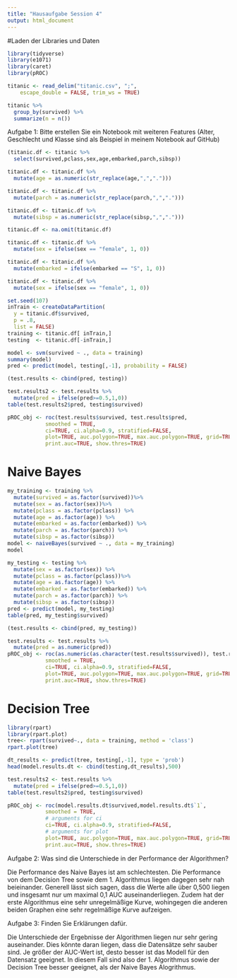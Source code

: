 ```yaml
---
title: "Hausaufgabe Session 4"
output: html_document
--- 
```

#Laden der Libraries und Daten 
```r
library(tidyverse)
library(e1071)
library(caret)
library(pROC)
```

```r

titanic <- read_delim("titanic.csv", ";", 
    escape_double = FALSE, trim_ws = TRUE)
```
```r
titanic %>%
  group_by(survived) %>%
  summarize(n = n())
```
Aufgabe 1: 
Bitte erstellen Sie ein Notebook mit weiteren Features (Alter, Geschlecht und Klasse sind als Beispiel in meinem Notebook auf GitHub)

```r
(titanic.df <- titanic %>%
  select(survived,pclass,sex,age,embarked,parch,sibsp))
```

```r
titanic.df <- titanic.df %>%
  mutate(age = as.numeric(str_replace(age,",",".")))
```
```r
titanic.df <- titanic.df %>%
  mutate(parch = as.numeric(str_replace(parch,",",".")))
```
```r
titanic.df <- titanic.df %>%
  mutate(sibsp = as.numeric(str_replace(sibsp,",",".")))
```
```r
titanic.df <- na.omit(titanic.df)
```
```r
titanic.df <- titanic.df %>%
  mutate(sex = ifelse(sex == "female", 1, 0))
```
```r
titanic.df <- titanic.df %>%
  mutate(embarked = ifelse(embarked == "S", 1, 0))
```
```r
titanic.df <- titanic.df %>%
  mutate(sex = ifelse(sex == "female", 1, 0))
```

```r
set.seed(107)
inTrain <- createDataPartition(
  y = titanic.df$survived,
  p = .8,
  list = FALSE)
training <- titanic.df[ inTrain,]
testing  <- titanic.df[-inTrain,]
```

```r
model <- svm(survived ~ ., data = training)
summary(model)
pred <- predict(model, testing[,-1], probability = FALSE)
```
```r
(test.results <- cbind(pred, testing))
```

```r
test.results2 <- test.results %>%
  mutate(pred = ifelse(pred>=0.5,1,0))
table(test.results2$pred, testing$survived)
```

```r
pROC_obj <- roc(test.results$survived, test.results$pred,
            smoothed = TRUE,
            ci=TRUE, ci.alpha=0.9, stratified=FALSE,
            plot=TRUE, auc.polygon=TRUE, max.auc.polygon=TRUE, grid=TRUE,
            print.auc=TRUE, show.thres=TRUE)
```
# Naive Bayes

```r
my_training <- training %>%
  mutate(survived = as.factor(survived))%>%
  mutate(sex = as.factor(sex))%>%
  mutate(pclass = as.factor(pclass)) %>%
  mutate(age = as.factor(age)) %>%
  mutate(embarked = as.factor(embarked)) %>%
  mutate(parch = as.factor(parch)) %>%
  mutate(sibsp = as.factor(sibsp))
model <- naiveBayes(survived ~ ., data = my_training)
model
```

```r
my_testing <- testing %>%
  mutate(sex = as.factor(sex)) %>%
  mutate(pclass = as.factor(pclass))%>%
  mutate(age = as.factor(age)) %>%
  mutate(embarked = as.factor(embarked)) %>%
  mutate(parch = as.factor(parch)) %>%
  mutate(sibsp = as.factor(sibsp))
pred <- predict(model, my_testing)
table(pred, my_testing$survived)
```


```r
(test.results <- cbind(pred, my_testing))
```

```r
test.results <- test.results %>%
  mutate(pred = as.numeric(pred))
pROC_obj <- roc(as.numeric(as.character(test.results$survived)), test.results$pred,
            smoothed = TRUE,
            ci=TRUE, ci.alpha=0.9, stratified=FALSE,
            plot=TRUE, auc.polygon=TRUE, max.auc.polygon=TRUE, grid=TRUE,
            print.auc=TRUE, show.thres=TRUE)
```
# Decision Tree

```r
library(rpart)
library(rpart.plot)
tree<- rpart(survived~., data = training, method = 'class')
rpart.plot(tree)
```

```r
dt_results <- predict(tree, testing[,-1], type = 'prob')
head(model.results.dt <- cbind(testing,dt_results),500)
```

```r
test.results2 <- test.results %>%
  mutate(pred = ifelse(pred>=0.5,1,0))
table(test.results2$pred, testing$survived)
```


```r
pROC_obj <- roc(model.results.dt$survived,model.results.dt$`1`,
            smoothed = TRUE,
            # arguments for ci
            ci=TRUE, ci.alpha=0.9, stratified=FALSE,
            # arguments for plot
            plot=TRUE, auc.polygon=TRUE, max.auc.polygon=TRUE, grid=TRUE,
            print.auc=TRUE, show.thres=TRUE)
```
Aufgabe 2: 
Was sind die Unterschiede in der Performance der Algorithmen?

Die Performance des Naive Bayes ist am schlechtesten. Die Performance von dem Decision Tree sowie dem 1. Algorithmus liegen dagegen sehr nah beieinander. Generell lässt sich sagen, dass die Werte alle über 0,500 liegen und insgesamt nur um maximal 0,1 AUC auseinanderliegen. Zudem hat der erste Algorithmus eine sehr unregelmäßige Kurve, wohingegen die anderen beiden Graphen eine sehr regelmäßige Kurve aufzeigen. 

Aufgabe 3: 
Finden Sie Erklärungen dafür.

Die Unterschiede der Ergebnisse der Algorithmen liegen nur sehr gering auseinander. Dies könnte daran liegen, dass die Datensätze sehr sauber sind. Je größer der AUC-Wert ist, desto besser ist das Modell für den Datensatz geeignet. In diesem Fall sind also der 1. Algorithmus sowie der Decision Tree besser geeignet, als der Naive Bayes Alogrithmus. 